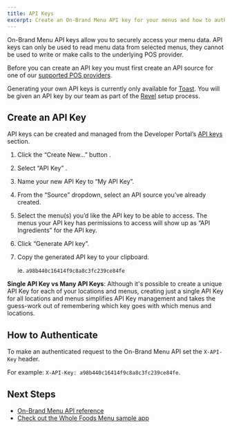 ```yaml
---
title: API Keys
excerpt: Create an On-Brand Menu API key for your menus and how to authorize.
---
```


On-Brand Menu API keys allow you to securely access your menu data. API keys can only be used to read menu data from selected menus, they cannot be used to write or make calls to the underlying POS provider.

Before you can create an API key you must first create an API source for one of our [supported POS providers](/docs/on-brand-menu-api).

<Callout>Generating your own API keys is currently only available for [Toast](/docs/on-brand-menu-api/toast). You will be given an API key by our team as part of the [Revel](/docs/on-brand-menu-api/revel) setup process.</Callout>

## Create an API Key

API keys can be created and managed from the Developer Portal’s [API keys](https://developers.raydiant.com/api-keys) section.

1. Click the “Create New…” button <RaydiantIcon name="add" />.
2. Select “API Key” <RaydiantIcon name="api-keys" />.
3. Name your new API Key to “My API Key”.
4. From the “Source” dropdown, select an API source you’ve already created.
5. Select the menu(s) you’d like the API key to be able to access. The menus your API key has permissions to access will show up as “API Ingredients” for the API key.
6. Click “Generate API key”.
7. Copy the generated API key to your clipboard.

   ie. `a98b440c16414f9c8a8c3fc239ce84fe`

<Callout>**Single API Key vs Many API Keys**: Although it's possible to create a unique API Key for each of your locations and menus, creating just a single API Key for all locations and menus simplifies API Key management and takes the guess-work out of remembering which key goes with which menus and locations.</Callout>

## How to Authenticate

To make an authenticated request to the On-Brand Menu API set the `X-API-Key` header.

For example: `X-API-Key: a98b440c16414f9c8a8c3fc239ce84fe`.

## Next Steps

- [On-Brand Menu API reference](/docs/on-brand-menu-api/reference)
- [Check out the Whole Foods Menu sample app](/docs/get-started/sample-apps/whole-foods-menu)
